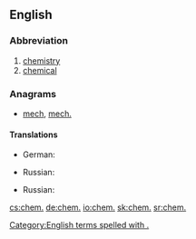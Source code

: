 {{also|chem|Chem.|chem-}}
==English==

===Abbreviation===
{{rfc-header|Abbreviation}}
{{head|en|abbreviation}}

# [[chemistry]]
# [[chemical]]

===Anagrams===
* [[mech#English|mech]], [[mech.#English|mech.]]

====Translations====
{{trans-top|chemistry}}
* German: {{t+|de|Chem.}}
{{trans-mid}}
* Russian: {{t|ru|хим.}}
{{trans-bottom}}

{{trans-top|chemical}}
* Russian: {{t|ru|хим.}}
{{trans-mid}}
{{trans-bottom}}

[[Category:English terms spelled with .]]

[[cs:chem.]]
[[de:chem.]]
[[io:chem.]]
[[sk:chem.]]
[[sr:chem.]]